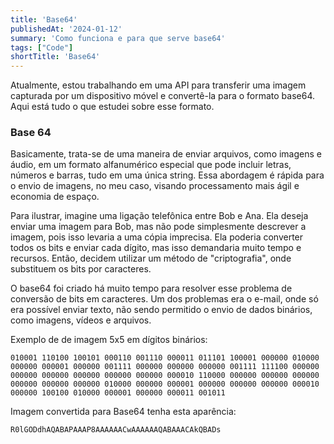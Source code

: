 ```yaml
---
title: 'Base64'
publishedAt: '2024-01-12'
summary: 'Como funciona e para que serve base64'
tags: ["Code"]
shortTitle: 'Base64'
---
```


Atualmente, estou trabalhando em uma API para transferir uma imagem capturada por um dispositivo móvel e convertê-la para o formato base64. Aqui está tudo o que estudei sobre esse formato.

### Base 64

Basicamente, trata-se de uma maneira de enviar arquivos, como imagens e áudio, em um formato alfanumérico especial que pode incluir letras, números e barras, tudo em uma única string. Essa abordagem é rápida para o envio de imagens, no meu caso, visando processamento mais ágil e economia de espaço.

Para ilustrar, imagine uma ligação telefônica entre Bob e Ana. Ela deseja enviar uma imagem para Bob, mas não pode simplesmente descrever a imagem, pois isso levaria a uma cópia imprecisa. Ela poderia converter todos os bits e enviar cada dígito, mas isso demandaria muito tempo e recursos. Então, decidem utilizar um método de "criptografia", onde substituem os bits por caracteres.

O base64 foi criado há muito tempo para resolver esse problema de conversão de bits em caracteres. Um dos problemas era o e-mail, onde só era possível enviar texto, não sendo permitido o envio de dados binários, como imagens, vídeos e arquivos.

Exemplo de de imagem 5x5 em dígitos binários:

```text
010001 110100 100101 000110 001110 000011 011101 100001 000000 010000 000000 000001 000000 001111 000000 000000 000000 001111 111100 000000 000000 000000 000000 000000 000000 000010 110000 000000 000000 000000 000000 000000 000000 010000 000000 000001 000000 000000 000000 000010 000000 100100 010000 000001 000000 000011 001011
```
Imagem convertida para Base64 tenha esta aparência:

```text   
R0lGODdhAQABAPAAAP8AAAAAACwAAAAAAQABAAACAkQBADs
```